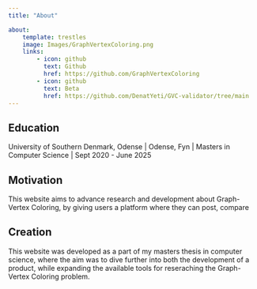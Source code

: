 ```yaml
---
title: "About"

about:
    template: trestles
    image: Images/GraphVertexColoring.png
    links:
        - icon: github
          text: Github
          href: https://github.com/GraphVertexColoring
        - icon: github
          text: Beta
          href: https://github.com/DenatYeti/GVC-validator/tree/main
---
```

## Education

University of Southern Denmark, Odense | Odense, Fyn |
Masters in Computer Science | Sept 2020 - June 2025

## Motivation

This website aims to advance research and development about Graph-Vertex Coloring, by giving users a platform where they can post, compare

## Creation

This website was developed as a part of my masters thesis in computer science, 
where the aim was to dive further into both the development of a product, while expanding the available tools for reseraching the Graph-Vertex Coloring problem.
